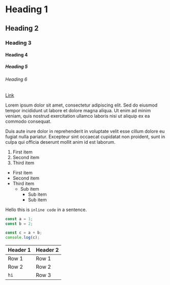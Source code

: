 # Heading 1

## Heading 2

### Heading 3

#### Heading 4

##### Heading 5

###### Heading 6

[Link](https://example.com)

Lorem ipsum dolor sit amet, consectetur adipiscing elit. Sed do eiusmod tempor incididunt ut labore et dolore magna aliqua. Ut enim ad minim veniam, quis nostrud exercitation ullamco laboris nisi ut aliquip ex ea commodo consequat. 

Duis aute irure dolor in reprehenderit in voluptate velit esse cillum dolore eu fugiat nulla pariatur. Excepteur sint occaecat cupidatat non proident, sunt in culpa qui officia deserunt mollit anim id est laborum.

1. First item
2. Second item
3. Third item
 
- First item
- Second item
- Third item
  - Sub item
    - Sub item
    - Sub item

Hello this is `inline code` in a sentence.

```js {1-2} del={4} ins={5}
const a = 1;
const b = 2;

const c = a + b;
console.log(c);
```


| Header 1 | Header 2 |
|----------|----------|
| Row 1    | Row 1    |
| Row 2    | Row 2    |
| `hi`    | Row 3    |